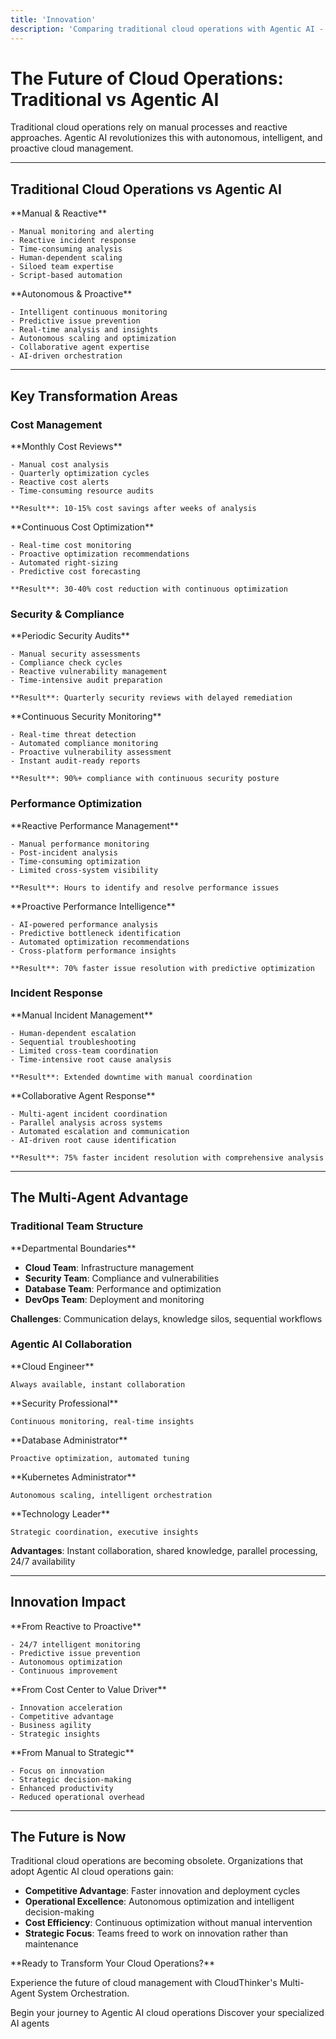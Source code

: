 ```yaml
---
title: 'Innovation'
description: 'Comparing traditional cloud operations with Agentic AI - The future of cloud operations'
---
```


# The Future of Cloud Operations: Traditional vs Agentic AI

Traditional cloud operations rely on manual processes and reactive approaches. Agentic AI revolutionizes this with autonomous, intelligent, and proactive cloud management.

---

## Traditional Cloud Operations vs Agentic AI

<CardGroup cols={2}>
  <Card title="Traditional Approach" icon="server" color="#6C757D">
    **Manual & Reactive**
    
    - Manual monitoring and alerting
    - Reactive incident response
    - Time-consuming analysis
    - Human-dependent scaling
    - Siloed team expertise
    - Script-based automation
  </Card>
  <Card title="Agentic AI Future" icon="robot" color="#00D4AA">
    **Autonomous & Proactive**
    
    - Intelligent continuous monitoring
    - Predictive issue prevention
    - Real-time analysis and insights
    - Autonomous scaling and optimization
    - Collaborative agent expertise
    - AI-driven orchestration
  </Card>
</CardGroup>

---

## Key Transformation Areas

### Cost Management

<CardGroup cols={2}>
  <Card title="Traditional" icon="calculator" color="#DC3545">
    **Monthly Cost Reviews**
    
    - Manual cost analysis
    - Quarterly optimization cycles
    - Reactive cost alerts
    - Time-consuming resource audits
    
    **Result**: 10-15% cost savings after weeks of analysis
  </Card>
  <Card title="Agentic AI" icon="piggy-bank" color="#28A745">
    **Continuous Cost Optimization**
    
    - Real-time cost monitoring
    - Proactive optimization recommendations
    - Automated right-sizing
    - Predictive cost forecasting
    
    **Result**: 30-40% cost reduction with continuous optimization
  </Card>
</CardGroup>

### Security & Compliance

<CardGroup cols={2}>
  <Card title="Traditional" icon="shield" color="#DC3545">
    **Periodic Security Audits**
    
    - Manual security assessments
    - Compliance check cycles
    - Reactive vulnerability management
    - Time-intensive audit preparation
    
    **Result**: Quarterly security reviews with delayed remediation
  </Card>
  <Card title="Agentic AI" icon="shield-check" color="#00D4AA">
    **Continuous Security Monitoring**
    
    - Real-time threat detection
    - Automated compliance monitoring
    - Proactive vulnerability assessment
    - Instant audit-ready reports
    
    **Result**: 90%+ compliance with continuous security posture
  </Card>
</CardGroup>

### Performance Optimization

<CardGroup cols={2}>
  <Card title="Traditional" icon="chart-bar" color="#DC3545">
    **Reactive Performance Management**
    
    - Manual performance monitoring
    - Post-incident analysis
    - Time-consuming optimization
    - Limited cross-system visibility
    
    **Result**: Hours to identify and resolve performance issues
  </Card>
  <Card title="Agentic AI" icon="rocket" color="#00D4AA">
    **Proactive Performance Intelligence**
    
    - AI-powered performance analysis
    - Predictive bottleneck identification
    - Automated optimization recommendations
    - Cross-platform performance insights
    
    **Result**: 70% faster issue resolution with predictive optimization
  </Card>
</CardGroup>

### Incident Response

<CardGroup cols={2}>
  <Card title="Traditional" icon="fire" color="#DC3545">
    **Manual Incident Management**
    
    - Human-dependent escalation
    - Sequential troubleshooting
    - Limited cross-team coordination
    - Time-intensive root cause analysis
    
    **Result**: Extended downtime with manual coordination
  </Card>
  <Card title="Agentic AI" icon="users-gear" color="#00D4AA">
    **Collaborative Agent Response**
    
    - Multi-agent incident coordination
    - Parallel analysis across systems
    - Automated escalation and communication
    - AI-driven root cause identification
    
    **Result**: 75% faster incident resolution with comprehensive analysis
  </Card>
</CardGroup>

---

## The Multi-Agent Advantage

### Traditional Team Structure

<Card title="Siloed Expertise" icon="building" color="#6C757D">
**Departmental Boundaries**

- **Cloud Team**: Infrastructure management
- **Security Team**: Compliance and vulnerabilities  
- **Database Team**: Performance and optimization
- **DevOps Team**: Deployment and monitoring

**Challenges**: Communication delays, knowledge silos, sequential workflows
</Card>

### Agentic AI Collaboration

<CardGroup cols={5}>
  <Card title="Alex" icon="cloud" color="#FF9900">
    **Cloud Engineer**
    
    Always available, instant collaboration
  </Card>
  <Card title="Oliver" icon="shield-check" color="#DC3545">
    **Security Professional**
    
    Continuous monitoring, real-time insights
  </Card>
  <Card title="Tony" icon="database" color="#336791">
    **Database Administrator**
    
    Proactive optimization, automated tuning
  </Card>
  <Card title="Kai" icon="dharmachakra" color="#326CE5">
    **Kubernetes Administrator**
    
    Autonomous scaling, intelligent orchestration
  </Card>
  <Card title="Anna" icon="/images/agents/anna.webp" color="#6F42C1">
    **Technology Leader**
    
    Strategic coordination, executive insights
  </Card>
</CardGroup>

**Advantages**: Instant collaboration, shared knowledge, parallel processing, 24/7 availability

---

## Innovation Impact

<CardGroup cols={3}>
  <Card title="Operational Excellence" icon="star" color="#FFC107">
    **From Reactive to Proactive**
    
    - 24/7 intelligent monitoring
    - Predictive issue prevention
    - Autonomous optimization
    - Continuous improvement
  </Card>
  <Card title="Strategic Value" icon="chart-line" color="#17A2B8">
    **From Cost Center to Value Driver**
    
    - Innovation acceleration
    - Competitive advantage
    - Business agility
    - Strategic insights
  </Card>
  <Card title="Team Evolution" icon="users" color="#28A745">
    **From Manual to Strategic**
    
    - Focus on innovation
    - Strategic decision-making
    - Enhanced productivity
    - Reduced operational overhead
  </Card>
</CardGroup>

---

## The Future is Now

Traditional cloud operations are becoming obsolete. Organizations that adopt Agentic AI cloud operations gain:

- **Competitive Advantage**: Faster innovation and deployment cycles
- **Operational Excellence**: Autonomous optimization and intelligent decision-making  
- **Cost Efficiency**: Continuous optimization without manual intervention
- **Strategic Focus**: Teams freed to work on innovation rather than maintenance

<Note>
**Ready to Transform Your Cloud Operations?**

Experience the future of cloud management with CloudThinker's Multi-Agent System Orchestration.
</Note>

<CardGroup cols={2}>
  <Card title="Get Started" icon="rocket" href="/quickstart">
    Begin your journey to Agentic AI cloud operations
  </Card>
  <Card title="Meet Your Agents" icon="users" href="/guide/agents">
    Discover your specialized AI agents
  </Card>
</CardGroup>